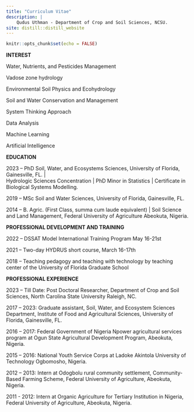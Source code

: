 ```yaml
---
title: "Curriculum Vitae"
description: |
    Qudus Uthman - Department of Crop and Soil Sciences, NCSU.
site: distill::distill_website
---
```


```r
knitr::opts_chunk$set(echo = FALSE)
```
**INTEREST**

Water, Nutrients, and Pesticides Management

Vadose zone hydrology

Environmental Soil Physics and Ecohydrology

Soil and Water Conservation and Management

System Thinking Approach

Data Analysis

Machine Learning

Artificial Intelligence

**EDUCATION**

2023 – PhD Soil, Water, and Ecosystems Sciences,
       University of Florida, Gainesville, FL. |  
       Hydrologic Sciences Concentration | 
       PhD Minor in Statistics | 
       Certificate in Biological Systems Modelling.
       
2019 – MSc Soil and Water Sciences, 
       University of Florida, Gainesville, FL.
       
2014 – B. Agric. (First Class, summa cum laude equivalent) | 
       Soil Science and Land Management, 
       Federal University of Agriculture Abeokuta, Nigeria.  


**PROFESSIONAL DEVELOPMENT AND TRAINING**

2022 – DSSAT Model International Training Program May
       16-21st 

2021 – Two-day HYDRUS short course, March 16-17th 

2018 – Teaching pedagogy and teaching with technology by
       teaching center of the University of Florida
       Graduate School


**PROFESSIONAL EXPERIENCE**

2023 – Till Date: Post Doctoral Researcher, Department of Crop and
                  Soil Sciences, North Carolina State University
                  Raleigh, NC.

2017 – 2023: Graduate assistant, Soil, Water, and
                  Ecosystem Sciences Department, Institute
                  of Food and Agricultural Sciences,
                  University of Florida, Gainesville, FL.

2016 – 2017: Federal Government of Nigeria Npower
             agricultural services program at Ogun State
             Agricultural Development Program, Abeokuta,
             Nigeria.
             
2015 – 2016: National Youth Service Corps at Ladoke Akintola
             University of Technology Ogbomosho, Nigeria.
             
2012 – 2013: Intern at Odogbolu rural community
             settlement, Community-Based Farming Scheme,
             Federal University of Agriculture, Abeokuta,
             Nigeria.
             
2011 - 2012: Intern at Organic Agriculture for Tertiary
             Institution in Nigeria, Federal University of
             Agriculture, Abeokuta, Nigeria. 

